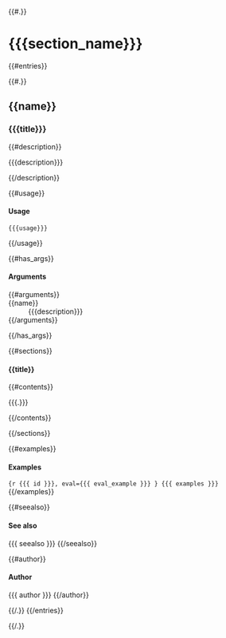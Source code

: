 
{{#.}}

# {{{section_name}}}

{{#entries}}

{{#.}}



## {{name}}

<a id="{{{alias_name}}}"></a><h3>{{{title}}}</h3>

{{#description}}
<p class="rd-p">{{{description}}}</p>
{{/description}}

{{#usage}}
<h4>Usage</h4>
<pre class="r"><code>{{{usage}}}</code></pre>
{{/usage}}

{{#has_args}}
<h4>Arguments</h4>
<dl class="rd-dl">
{{#arguments}}
  <dt>{{name}}</dt>
  <dd class="rd-dd">{{{description}}}</dd>
{{/arguments}}
</dl>
{{/has_args}}

{{#sections}}
  <h4>{{title}}</h4>

  {{#contents}}
  <p class="rd-p">{{{.}}}</p>

  {{/contents}}

{{/sections}}

{{#examples}}

<h4>Examples</h4>
```{r {{{ id }}}, eval={{{ eval_example }}} }
{{{ examples }}}
```
{{/examples}}

{{#seealso}}
<h4>See also</h4>
{{{ seealso }}}
{{/seealso}}

{{#author}}
<h4>Author</h4>
{{{ author }}}
{{/author}}

{{/.}}
{{/entries}}

{{/.}}
